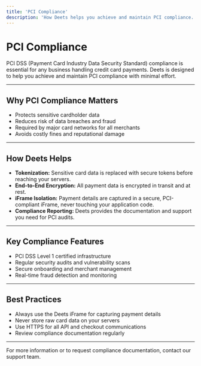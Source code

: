 ```yaml
---
title: 'PCI Compliance'
description: 'How Deets helps you achieve and maintain PCI compliance.'
---
```


# PCI Compliance

PCI DSS (Payment Card Industry Data Security Standard) compliance is essential for any business handling credit card payments. Deets is designed to help you achieve and maintain PCI compliance with minimal effort.

---

## Why PCI Compliance Matters

- Protects sensitive cardholder data
- Reduces risk of data breaches and fraud
- Required by major card networks for all merchants
- Avoids costly fines and reputational damage

---

## How Deets Helps

- **Tokenization:** Sensitive card data is replaced with secure tokens before reaching your servers.
- **End-to-End Encryption:** All payment data is encrypted in transit and at rest.
- **iFrame Isolation:** Payment details are captured in a secure, PCI-compliant iFrame, never touching your application code.
- **Compliance Reporting:** Deets provides the documentation and support you need for PCI audits.

---

## Key Compliance Features

- PCI DSS Level 1 certified infrastructure
- Regular security audits and vulnerability scans
- Secure onboarding and merchant management
- Real-time fraud detection and monitoring

---

## Best Practices

- Always use the Deets iFrame for capturing payment details
- Never store raw card data on your servers
- Use HTTPS for all API and checkout communications
- Review compliance documentation regularly

---

For more information or to request compliance documentation, contact our support team. 